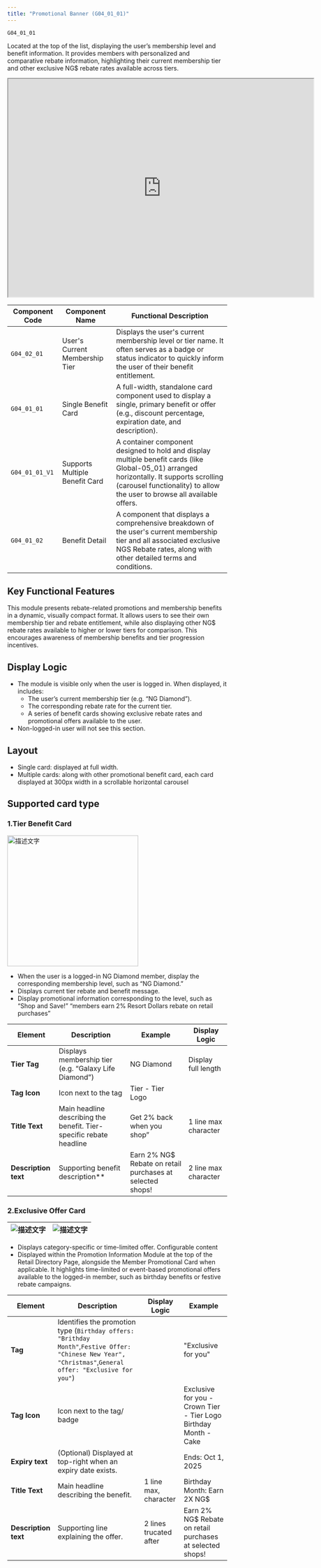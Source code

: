```yaml
---
title: "Promotional Banner (G04_01_01)"
---
```


```
G04_01_01
```

Located at the top of the list, displaying the user’s membership level and benefit information.
It provides members with personalized and comparative rebate information, highlighting their current membership tier and other exclusive NG$ rebate rates available across tiers.

<iframe allowfullscreen allow="autoplay; fullscreen; clipboard-write" width="700" height="500" src="https://www.figma.com/embed?embed_host=share&url=https://www.figma.com/design/dogOPeGxUe0sjpG2jGnayE/NG-MP-UI-Phase-1?node-id=2636-91629&t=iw32LYd6XxVswo2X-4" ></iframe>


| **Component Code** | **Component Name**             | **Functional Description**                                                                                                                                                                                            |
| ------------------ | ------------------------------ | --------------------------------------------------------------------------------------------------------------------------------------------------------------------------------------------------------------------- |
| `G04_02_01`        | User's Current Membership Tier | Displays the user's current membership level or tier name. It often serves as a badge or status indicator to quickly inform the user of their benefit entitlement.                                                    |
| `G04_01_01`        | Single Benefit Card            | A full-width, standalone card component used to display a single, primary benefit or offer (e.g., discount percentage, expiration date, and description).                                                             |
| `G04_01_01_V1`     | Supports Multiple Benefit Card | A container component designed to hold and display multiple benefit cards (like Global-05_01) arranged horizontally. It supports scrolling (carousel functionality) to allow the user to browse all available offers. |
| `G04_01_02`        | Benefit Detail                 | A component that displays a comprehensive breakdown of the user's current membership tier and all associated exclusive NGS Rebate rates, along with other detailed terms and conditions.                              |


## **Key Functional Features**

This module presents rebate-related promotions and membership benefits in a dynamic, visually compact format. It allows users to see their own membership tier and rebate entitlement, while also displaying other NG$ rebate rates available to higher or lower tiers for comparison. This encourages awareness of membership benefits and tier progression incentives.

## **Display Logic**
- The module is visible only when the user is logged in. When displayed, it includes:
    - The user’s current membership tier (e.g. “NG Diamond”).
    - The corresponding rebate rate for the current tier.
    - A series of benefit cards showing exclusive rebate rates and promotional offers available to the user.
- Non-logged-in user will not see this section.

## **Layout**
- Single card: displayed at full width.
- Multiple cards: along with other promotional benefit card, each card displayed at 300px width in a scrollable horizontal carousel

## **Supported card type**
### **1.Tier Benefit Card**

<img src="/2_Images/M03_Retail/img_1.png" alt="描述文字" width="300px" />

- When the user is a logged-in NG Diamond member, display the corresponding membership level, such as “NG Diamond.”
- Displays current tier rebate and benefit message.
- Display promotional information corresponding to the level, such as “Shop and Save!” “members earn 2% Resort Dollars rebate on retail purchases”

| **Element**          | **Description**                                                     | **Example**                                               | **Display Logic**    |
| -------------------- | ------------------------------------------------------------------- | --------------------------------------------------------- | -------------------- |
| **Tier Tag**         | Displays membership tier (e.g. “Galaxy Life Diamond”)               | NG Diamond                                                | Display full length  |
| **Tag Icon**         | Icon next to the tag                                                | Tier - Tier Logo                                          |                      |
| **Title Text**       | Main headline describing the benefit. Tier-specific rebate headline | Get 2% back when you shop”                               | 1 line max character |
| **Description text** | Supporting benefit description**                                  | Earn 2% NG$ Rebate on retail purchases at selected shops! | 2 line max character |

### **2.Exclusive Offer Card**

| <img src="/2_Images/M03_Retail/img_2.png" alt="描述文字" /> | <img src="/2_Images/M03_Retail/img_3.png" alt="描述文字" /> |
| --------------- | ------------------------------------------------------------- |
                                                                
- Displays category-specific or time-limited offer. Configurable content
- Displayed within the Promotion Information Module at the top of the Retail Directory Page, alongside the Member Promotional Card when applicable. It highlights time-limited or event-based promotional offers available to the logged-in member, such as birthday benefits or festive rebate campaigns.

| **Element**          | **Description**                                                                                                                                                       | **Display Logic**      | **Example**                                                      |
| -------------------- | --------------------------------------------------------------------------------------------------------------------------------------------------------------------- | ---------------------- | ---------------------------------------------------------------- |
| **Tag**              | Identifies the promotion type (`Birthday offers: "Brithday Month"`,`Festive Offer: "Chinese New Year", "Christmas"`,`General offer: "Exclusive for you"`) |                        | "Exclusive for you"                                              |
| **Tag Icon**         | Icon next to the tag/ badge                                                                                                                                           |                        | Exclusive for you - Crown Tier - Tier Logo Birthday Month - Cake |
| **Expiry text**      | (Optional) Displayed at top-right when an expiry date exists.                                                                                                         |                        | Ends: Oct 1, 2025                                                |
| **Title Text**       | Main headline describing the benefit.                                                                                                                                 | 1 line max, character  | Birthday Month: Earn 2X NG$                                      |
| **Description text** | Supporting line explaining the offer.                                                                                                                                 | 2 lines trucated after | Earn 2% NG$ Rebate on retail purchases at selected shops!        |
